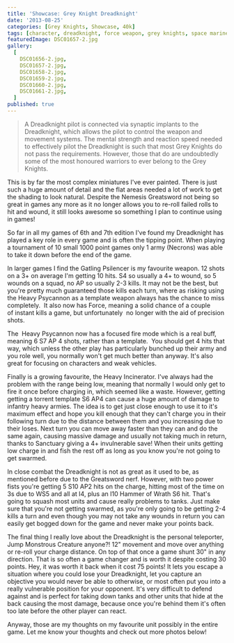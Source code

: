 ```yaml
---
title: 'Showcase: Grey Knight Dreadknight'
date: '2013-08-25'
categories: [Grey Knights, Showcase, 40k]
tags: [character, dreadknight, force weapon, grey knights, space marine]
featuredImage: DSC01657-2.jpg
gallery:
  [
    DSC01656-2.jpg,
    DSC01657-2.jpg,
    DSC01658-2.jpg,
    DSC01659-2.jpg,
    DSC01660-2.jpg,
    DSC01661-2.jpg,
  ]
published: true
---
```


> A Dreadknight pilot is connected via synaptic implants to the Dreadknight, which allows the pilot to control the weapon and movement systems. The mental strength and reaction speed needed to effectively pilot the Dreadknight is such that most Grey Knights do not pass the requirements. However, those that do are undoubtedly some of the most honoured warriors to ever belong to the Grey Knights.

This is by far the most complex miniatures I've ever painted. There is just such a huge amount of detail and the flat areas needed a lot of work to get the shading to look natural. Despite the Nemesis Greatsword not being so great in games any more as it no longer allows you to re-roll failed rolls to hit and wound, it still looks awesome so something I plan to continue using in games!

So far in all my games of 6th and 7th edition I've found my Dreadknight has played a key role in every game and is often the tipping point. When playing a tournament of 10 small 1000 point games only 1 army (Necrons) was able to take it down before the end of the game.

In larger games I find the Gatling Psilencer is my favourite weapon. 12 shots on a 3+ on average I'm getting 10 hits. S4 so usually a 4+ to wound, so 5 wounds on a squad, no AP so usually 2-3 kills. It may not be the best, but you're pretty much guaranteed those kills each turn, where as risking using the Heavy Psycannon as a template weapon always has the chance to miss completely.  It also now has Force, meaning a solid chance of a couple of instant kills a game, but unfortunately  no longer with the aid of precision shots.

The  Heavy Psycannon now has a focused fire mode which is a real buff, meaning 6 S7 AP 4 shots, rather than a template.  You should get 4 hits that way, which unless the other play has particularly bunched up their army and you role well, you normally won't get much better than anyway. It's also great for focusing on characters and weak vehicles.

Finally is a growing favourite, the Heavy Incinerator. I've always had the problem with the range being low, meaning that normally I would only get to fire it once before charging in, which seemed like a waste. However, getting getting a torrent template S6 AP4 can cause a huge amount of damage to infantry heavy armies. The idea is to get just close enough to use it to it's maximum effect and hope you kill enough that they can't charge you in their following turn due to the distance between them and you increasing due to their loses. Next turn you can move away faster than they can and do the same again, causing massive damage and usually not taking much in return, thanks to Sanctuary giving a 4+ invulnerable save! When their units getting low charge in and fish the rest off as long as you know you're not going to get swarmed.

In close combat the Dreadknight is not as great as it used to be, as mentioned before due to the Greatsword nerf. However, with two power fists you're getting 5 S10 AP2 hits on the charge, hitting most of the time on 3s due to WS5 and all at I4, plus an I10 Hammer of Wrath S6 hit. That's going to squash most units and cause really problems to tanks. Just make sure that you're not getting swarmed, as you're only going to be getting 2-4 kills a turn and even though you may not take any wounds in return you can easily get bogged down for the game and never make your points back.

The final thing I really love about the Dreadknight is the personal teleporter, Jump Monstrous Creature anyone?! 12" movement and move over anything or re-roll your charge distance. On top of that once a game shunt 30" in any direction. That is so often a game changer and is worth it despite costing 30 points. Hey, it was worth it back when it cost 75 points! It lets you escape a situation where you could lose your Dreadknight, let you capture an objective you would never be able to otherwise, or most often put you into a really vulnerable position for your opponent. It's very difficult to defend against and is perfect for taking down tanks and other units that hide at the back causing the most damage, because once you're behind them it's often too late before the other player can react.

Anyway, those are my thoughts on my favourite unit possibly in the entire game. Let me know your thoughts and check out more photos below!

